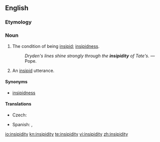 ==English==

===Etymology===
{{suffix|insipid|ity}}

===Noun===
{{en-noun|insipidities|-}}

# {{uncountable}} The condition of being [[insipid]]; [[insipidness]].
#: ''Dryden's lines shine strongly through the '''insipidity''' of Tate's.'' &mdash; Pope.
# {{countable}} An [[insipid]] utterance.

====Synonyms====
* [[insipidness]]

====Translations====
{{trans-top|condition of being insipid}}
* Czech: {{t|cs|mdlost|f}}
{{trans-mid}}
* Spanish: {{t-|es|insipidez|f}},  {{t-|es|desazón|f}}
{{trans-bottom}}

[[io:insipidity]]
[[kn:insipidity]]
[[te:insipidity]]
[[vi:insipidity]]
[[zh:insipidity]]